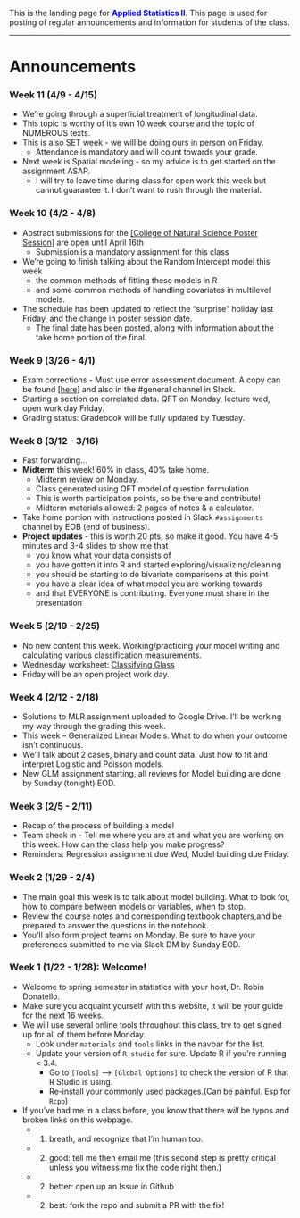 
<br><br>

This is the landing page for <span style="color:blue">**Applied Statistics II**</span>. This page is used for posting of regular announcements and information for students of the class. 

----

# Announcements

### Week 11 (4/9 - 4/15)
* We're going through a superficial treatment of longitudinal data.
* This topic is worthy of it's own 10 week course and the topic of NUMEROUS texts. 
* This is also SET week - we will be doing ours in person on Friday. 
    - Attendance is mandatory and will count towards your grade. 
* Next week is Spatial modeling - so my advice is to get started on the assignment ASAP. 
    - I will try to leave time during class for open work this week but cannot guarantee it. I don't want to rush through the material. 
    

### Week 10 (4/2 - 4/8)
* Abstract submissions for the [[College of Natural Science Poster Session]](https://www.csuchico.edu/nsci/event/poster.shtml) are open until April 16th 
    - Submission is a mandatory assignment for this class
* We're going to finish talking about the Random Intercept model this week
    - the common methods of fitting these models in R
    - and some common methods of handling covariates in multilevel models. 
* The schedule has been updated to reflect the "surprise" holiday last Friday, and the change in poster session date. 
    - The final date has been posted, along with information about the take home portion of the final. 
    

### Week 9 (3/26 - 4/1)
* Exam corrections - Must use error assessment document. A copy can be found [[here]](notes/analyzingexamerrors.pdf) and also in the #general channel in Slack. 
* Starting a section on correlated data. QFT on Monday, lecture wed, open work day Friday. 
* Grading status: Gradebook will be fully updated by Tuesday. 


### Week 8 (3/12 - 3/16)
* Fast forwarding...
* **Midterm** this week! 60% in class, 40% take home. 
    - Midterm review on Monday. 
    - Class generated using QFT model of question formulation
    - This is worth participation points, so be there and contribute!
    - Midterm materials allowed: 2 pages of notes & a calculator. 
* Take home portion with instructions posted in Slack `#assignments` channel by EOB (end of business).
* **Project updates** - this is worth 20 pts, so make it good. You have 4-5 minutes and 3-4 slides to show me that
    - you know what your data consists of
    - you have gotten it into R and started exploring/visualizing/cleaning
    - you should be starting to do bivariate comparisons at this point
    - you have a clear idea of what model you are working towards
    - and that EVERYONE is contributing. Everyone must share in the presentation
  

### Week 5 (2/19 - 2/25)

* No new content this week. Working/practicing your model writing and calculating various classification measurements. 
* Wednesday worksheet: [Classifying Glass](notes/classifying glass.Rmd)
* Friday will be an open project work day. 


### Week 4 (2/12 - 2/18)

* Solutions to MLR assignment uploaded to Google Drive. I'll be working my way through the grading this week. 
* This week -- Generalized Linear Models. What to do when your outcome isn't continuous. 
* We'll talk about 2 cases, binary and count data. Just how to fit and interpret Logistic and Poisson models. 
* New GLM assignment starting, all reviews for Model building are done by Sunday (tonight) EOD. 

### Week 3 (2/5 - 2/11)

* Recap of the process of building a model
* Team check in - Tell me where you are at and what you are working on this week. How can the class help you make progress? 
* Reminders: Regression assignment due Wed, Model building due Friday. 


### Week 2 (1/29 - 2/4)

* The main goal this week is to talk about model building. What to look for, how to compare between models or variables, when to stop. 
* Review the course notes and corresponding textbook chapters,and be prepared to answer the questions in the notebook. 
* You'll also form project teams on Monday. Be sure to have your preferences submitted to me via Slack DM by Sunday EOD. 

### Week 1 (1/22 - 1/28): Welcome!

* Welcome to spring semester in statistics with your host, Dr. Robin Donatello. 
* Make sure you acquaint yourself with this website, it will be your guide for the next 16 weeks. 
* We will use several online tools throughout this class, try to get signed up for all of them before Monday. 
    - Look under `materials` and `tools` links in the navbar for the list. 
    - Update your version of `R studio` for sure. Update R if you're running < 3.4. 
        - Go to `[Tools]` --> `[Global Options]` to check the version of R that R Studio is using. 
        - Re-install your commonly used packages.(Can be painful. Esp for `Rcpp`)
* If you've had me in a class before, you know that there *will* be typos and broken links on this webpage. 
    - 1) breath, and recognize that I'm human too.
    - 2) good: tell me then email me (this second step is pretty critical unless you witness me fix the code right then.)
    - 2) better: open up an Issue in Github
    - 2) best: fork the repo and submit a PR with the fix!